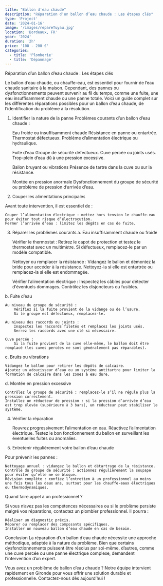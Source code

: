 ```yaml
---
title: "Ballon d'eau chaude"
description: "Réparation d’un ballon d’eau chaude : Les étapes clés"
type: 'Project'
date: '2024-01-16'
image: '/images/repareTuyau.jpg'
location: 'Bordeaux, FR'
year: '2024'
duration: '2h'
price: '100 - 200 €'
categories:
  - title: 'Plomberie'
  - title: 'Dépannage'
---
```


Réparation d’un ballon d’eau chaude : Les étapes clés

Le ballon d’eau chaude, ou chauffe-eau, est essentiel pour fournir de l’eau chaude sanitaire à la maison. Cependant, des pannes ou dysfonctionnements peuvent survenir au fil du temps, comme une fuite, une eau insuffisamment chaude ou une panne totale. Voici un guide complet sur les différentes réparations possibles pour un ballon d’eau chaude, de l’identification du problème à la résolution.
1. Identifier la nature de la panne
Problèmes courants d’un ballon d’eau chaude :

    Eau froide ou insuffisamment chaude
        Résistance en panne ou entartrée.
        Thermostat défectueux.
        Problème d’alimentation électrique ou hydraulique.

    Fuite d’eau
        Groupe de sécurité défectueux.
        Cuve percée ou joints usés.
        Trop-plein d’eau dû à une pression excessive.

    Ballon bruyant ou vibrations
        Présence de tartre dans la cuve ou sur la résistance.

    Montée en pression anormale
        Dysfonctionnement du groupe de sécurité ou problème de pression d’arrivée d’eau.

2. Couper les alimentations principales

Avant toute intervention, il est essentiel de :

    Couper l’alimentation électrique : mettez hors tension le chauffe-eau pour éviter tout risque d’électrocution.
    Fermer l’arrivée d’eau : limitez les dégâts en cas de fuite.

3. Réparer les problèmes courants
a. Eau insuffisamment chaude ou froide

    Vérifier le thermostat :
        Retirez le capot de protection et testez le thermostat avec un multimètre.
        Si défectueux, remplacez-le par un modèle compatible.

    Nettoyer ou remplacer la résistance :
        Vidangez le ballon et démontez la bride pour accéder à la résistance.
        Nettoyez-la si elle est entartrée ou remplacez-la si elle est endommagée.

    Vérifier l’alimentation électrique :
        Inspectez les câbles pour détecter d'éventuels dommages.
        Contrôlez les disjoncteurs ou fusibles.

b. Fuite d’eau

    Au niveau du groupe de sécurité :
        Vérifiez si la fuite provient de la vidange ou de l’usure.
        Si le groupe est défectueux, remplacez-le.

    Au niveau des raccords ou joints :
        Inspectez les raccords filetés et remplacez les joints usés.
        Serrez les raccords avec une clé si nécessaire.

    Cuve percée :
        Si la fuite provient de la cuve elle-même, le ballon doit être remplacé (les cuves percées ne sont généralement pas réparables).

c. Bruits ou vibrations

    Vidangez le ballon pour retirer les dépôts de calcaire.
    Ajoutez un adoucisseur d’eau ou un système antitartre pour limiter la formation de calcaire dans les zones à eau dure.

d. Montée en pression excessive

    Contrôlez le groupe de sécurité : remplacez-le s’il ne régule plus la pression correctement.
    Installez un réducteur de pression : si la pression d’arrivée d’eau est trop élevée (supérieure à 3 bars), un réducteur peut stabiliser le système.

4. Vérifier la réparation

    Rouvrez progressivement l’alimentation en eau.
    Réactivez l’alimentation électrique.
    Testez le bon fonctionnement du ballon en surveillant les éventuelles fuites ou anomalies.

5. Entretenir régulièrement votre ballon d’eau chaude

Pour prévenir les pannes :

    Nettoyage annuel : vidangez le ballon et détartrage de la résistance.
    Contrôle du groupe de sécurité : actionnez régulièrement la soupape pour éviter qu’elle ne se bloque.
    Révision complète : confiez l’entretien à un professionnel au moins une fois tous les deux ans, surtout pour les chauffe-eaux électriques ou thermodynamiques.

Quand faire appel à un professionnel ?

Si vous n’avez pas les compétences nécessaires ou si le problème persiste malgré vos réparations, contactez un plombier professionnel. Il pourra :

    Réaliser un diagnostic précis.
    Réparer ou remplacer des composants spécifiques.
    Installer un nouveau ballon d’eau chaude en cas de besoin.

Conclusion
La réparation d’un ballon d’eau chaude nécessite une approche méthodique, adaptée à la nature du problème. Bien que certains dysfonctionnements puissent être résolus par soi-même, d’autres, comme une cuve percée ou une panne électrique complexe, demandent l’intervention d’un expert.

Vous avez un problème de ballon d’eau chaude ? Notre équipe intervient rapidement en Gironde pour vous offrir une solution durable et professionnelle. Contactez-nous dès aujourd’hui !